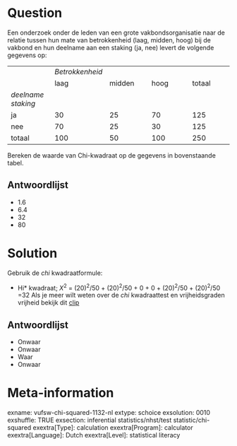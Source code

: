 Question
========
Een onderzoek onder de leden van een grote vakbondsorganisatie naar de relatie tussen hun mate van betrokkenheid (laag, midden, hoog) bij de vakbond en hun deelname aan een staking (ja, nee) levert de volgende gegevens op:  
  

<table> <colgroup> <col style="width: 20%" /> <col style="width: 20%" /> <col style="width: 20%" /> <col style="width: 20%" /> <col style="width: 20%" /> </colgroep> <tbody> <tr class="odd"> <td><br /> </td> <td><em>Betrokkenheid</em></td> <td></td> <td></td> <td></td> </tr> <tr class="even"> <td><br /> </td> <td>laag</td> <td>midden</td> <td>hoog</td> <td>totaal</td> </tr> <tr class="odd"> <td><em>deelname staking</em></td> <td><br /> </td> <td><br /> </td> <td><br /> </td> <td><br /> </td> </tr> <tr class="even"> <td>ja</td> <td>30</td> <td>25</td> <td>70</td> <td>125</td> </tr> <tr class="odd"> <td>nee</td> <td>70</td> <td>25</td> <td>30</td> <td>125</td> </tr> <tr class="even"> <td>totaal</td> <td>100</td> <td>50</td> <td>100</td> <td>250</td> </tr> </tbody> </table>

  
  
Bereken de waarde van Chi-kwadraat op de gegevens in bovenstaande tabel.

Antwoordlijst
----------
* 1.6
* 6.4
* 32
* 80

Solution
========

Gebruik de *chi* kwadraatformule:  
  
* Hi* kwadraat; *Χ*<sup>2</sup> = (20)<sup>2</sup>/50 + (20)<sup>2</sup>/50 + 0 + 0 + (20)<sup>2</sup>/50 + (20)<sup>2</sup>/50 =32  Als je meer wilt weten over de *chi* kwadraattest en vrijheidsgraden vrijheid bekijk dit
[clip](https://www.youtube.com/watch?v=izw6vGctckA&index=2&list=PLyLpEs0x9BnkqWS0k674CckSeAeJ4A3W7)


Antwoordlijst
----------
* Onwaar
* Onwaar
* Waar
* Onwaar

Meta-information
================
exname: vufsw-chi-squared-1132-nl
extype: schoice
exsolution: 0010
exshuffle: TRUE
exsection: inferential statistics/nhst/test statistic/chi-squared
exextra[Type]: calculation
exextra[Program]: calculator
exextra[Language]: Dutch
exextra[Level]: statistical literacy


